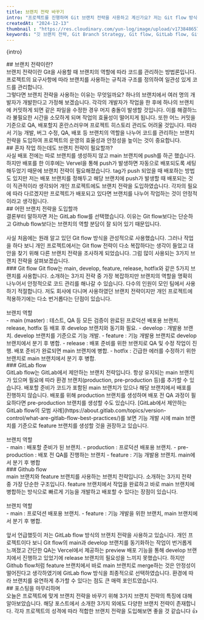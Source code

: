 ```yaml
---
title: 브랜치 전략 바꾸기
intro: "프로젝트를 진행하며 Git 브랜치 전략을 사용하고 계신가요? 저는 Git flow 방식을 사용하고 있었습니다. 그러나 프로젝트를 진행하다보니 해당 방식이 프로젝트에 적합하지 않다는 생각이 들었습니다. 프로젝트에 적합한 브랜치 전략을 찾기 위해 조사해 본 결과 다양한 브랜치 전략이 있다는 것을 알게 되었습니다. 오늘의 브랜치 전략은 무엇인지, 브랜치 전략에는 어떤 것이 있으며 최종적으로 제가 선택한 브랜치 전략은 무엇인지 이야기해보도록 하겠습니다."
createdAt: "2024-12-13"
thumbnail : "https://res.cloudinary.com/yun-log/image/upload/v1738486577/14.branch_%20strategy/rvm66uqbwvcungv9xsey.jpg"
keywords: "깃 브랜치 전략, Git Branch Strategy, Git flow, GitLab flow, Github flow, Branch, 브랜치"
---
```

<p>{intro}</p>
<Spacing size="lg" />
## 브랜치 전략이란?
<br/>
브랜치 전략이란 Git을 사용할 때 브랜치의 역할에 따라 코드를 관리하는 방법론입니다. 프로젝트의 요구사항에 따라 브랜치를 사용하는 규칙과 구조를 정의하여 일관성 있게 코드를 관리합니다.
<br/>
그렇다면 브랜치 전략을 사용하는 이유는 무엇일까요? 하나의 브랜치에서 여러 명의 개발자가 개발한다고 가정해 보겠습니다. 각각의 개발자가 작업을 한 후에 하나의 브랜치에 커밋하게 되면 같은 파일을 수정한 경우 머지 충돌이 발생할 것입니다. 이를 해결하느라 불필요한 시간을 소모하게 되며 작업의 효율성이 떨어지게 됩니다. 또한 어느 커밋을 기준으로 QA, 배포할지 혼란스러우며 프로젝트 히스토리 관리도 어려울 것입니다. 따라서 기능 개발, 버그 수정, QA, 배포 등 브랜치의 역할을 나누어 코드를 관리하는 브랜치 전략을 도입하여 프로젝트의 운영의 효율성과 안정성을 높이는 것이 중요합니다.
<br/>
## 혼자 작업 하는데도 브랜치 전략이 필요할까?
<br/>
사실 배포 전에는 따로 브랜치를 생성하지 않고 main 브랜치에 push를 하곤 했습니다. 하지만 배포를 한 이후에는 Vervel을 통해 push가 발생하면 자동으로 배포되도록 세팅해두었기 때문에 브랜치 전략이 필요해졌습니다. tag가 push 되었을 때 배포하는 방법도 있지만 저는 배포 브랜치를 정해두고 해당 브랜치에 push가 발생할 때 배포되는 것이 직관적이라 생각되어 개인 프로젝트에도 브랜치 전략을 도입하였습니다. 각자의 필요에 따라 다르겠지만 프로젝트가 배포되고 있다면 브랜치를 나누어 작업하는 것이 안정적이라고 생각됩니다.
<br/>
## 어떤 브랜치 전략을 도입할까
<br/>
결론부터 말하자면 저는 GitLab flow를 선택했습니다. 
이유는 Git flow보다는 단순하고 Github flow보다는 브랜치의 역할 분담이 잘 되어 있기 때문입니다.
<br/>
<PostImage src="https://res.cloudinary.com/yun-log/image/upload/v1738486578/14.branch_%20strategy/s6q4caubadozjsbay0ki.jpg" alt="질문 : 왜 6점이에요? 대답 : 7점은 너무 많은 것 같고 5점은 좀 적은 것 같아서요." width="800" height="491" caption="🤔 : 왜 GitLab flow 쓰세요? 🤓 :Git flow는 너무 복잡하고 Github flow는 좀 단순한 것 같아서요..."/>
<br/>
사실 처음에는 원래 알고 있던 Git flow 방식을 관성적으로 사용했습니다. 그러나 작업을 하다 보니 개인 프로젝트에서는 Git flow 전략이 다소 복잡하다는 생각이 들었고 대안을 찾기 위해 다른 브랜치 전략을 조사하게 되었습니다. 그럼 많이 사용되는 3가지 브랜치 전략을 살펴보겠습니다.
<br/>
### Git flow
Git flow는 main, develop, feature, release, hotfix와 같은 5가지 브랜치를 사용합니다. 소개하는 3가지 전략 중 가장 복잡하지만 브랜치의 역할을 명확히 나누어서 안정적으로 코드 관리를 해나갈 수 있습니다. 다수의 인원이 모인 팀에서 사용하기 적절합니다. 저도 회사에 다니며 사용하였던 브랜치 전략이지만 개인 프로젝트에 적용하기에는 다소 번거롭다는 단점이 있습니다.
<br/>
<PostImage src="https://res.cloudinary.com/yun-log/image/upload/v1738486573/14.branch_%20strategy/lco2hyknfmathmtxt8uo.webp" alt="git flow" width="720" height="462" caption="이미지 출처 : https://medium.com/@sreekanth.thummala/choosing-the-right-git-branching-strategy-a-comparative-analysis-f5e635443423"/>
<br/>
브랜치 역할
<br/>
- main (master) : 테스트, QA 등 모든 검증이 완료된 프로덕션 배포용 브랜치. release, hotfix 등 배포 후 develop 브랜치와 동기화 필요.
- develop : 개발용 브랜치. develop 브랜치를 기준으로 기능 개발.
- feature : 기능 개발용 브랜치로 develop 브랜치에서 분기 후 병합.
- release : 배포 준비를 위한 브랜치로 QA 및 수정 작업이 진행. 배포 준비가 완료되면 main 브랜치에 병합.
- hotfix : 긴급한 에러를 수정하기 위한 브랜치로 main 브랜치에서 분기 후 병합.
<br/>
### GitLab flow
<br/>
GitLab flow는 GitLab에서 제안하는 브랜치 전략입니다. 항상 유지되는 main 브랜치가 있으며 필요에 따라 환경 브랜치(production, pre-production 등)를 추가할 수 있습니다. 배포할 준비가 코드가 포함된 main 브랜치가 있으나 해당 브랜치에서 배포를 진행하지 않습니다. 배포를 위해 production 브랜치를 생성하며 배포 전 QA 과정이 필요하다면 pre-production 브랜치를 생성할 수도 있습니다.
[GitLab에서 제안하는 GitLab flow의 모범 사례](https://about.gitlab.com/topics/version-control/what-are-gitlab-flow-best-practices/)를 보면 기능 개발 시에 main 브랜치를 기준으로 feature 브랜치를 생성할 것을 권장하고 있습니다.
<br/>
<PostImage src="https://res.cloudinary.com/yun-log/image/upload/v1738486575/14.branch_%20strategy/mgfxxhdstdnbwgvyc5yc.webp" alt="gitlab flow" width="720" height="410" caption="이미지 출처 : https://medium.com/@sreekanth.thummala/choosing-the-right-git-branching-strategy-a-comparative-analysis-f5e635443423"/>
<br/>
브랜치 역할
<br/>
- main : 배포할 준비가 된 브랜치.
- production : 프로덕션 배포용 브랜치.
- pre-production : 배포 전 QA를 진행하는 브랜치
- feature : 기능 개발용 브랜치. main에서 분기 후 병합
<br/>
### Github flow
<br/>
main 브랜치와 feature 브랜치를 사용하는 브랜치 전략입니다. 소개하는 3가지 전략 중 가장 단순한 구조입니다. feature 브랜치에서 작업을 완료하고 바로 main 브랜치에 병합하는 방식으로 빠르게 기능을 개발하고 배포할 수 있다는 장점이 있습니다. 
<br/>
<PostImage src="https://res.cloudinary.com/yun-log/image/upload/v1738486571/14.branch_%20strategy/hvnrod4txop6v8i0nhmj.webp" alt="github flow" width="720" height="357" caption="이미지 출처 : https://medium.com/@sreekanth.thummala/choosing-the-right-git-branching-strategy-a-comparative-analysis-f5e635443423"/>
<br/>
브랜치 역할
<br/>
- main : 프로덕션 배포용 브랜치.
- feature : 기능 개발을 위한 브랜치, main 브랜치에서 분기 후 병합.
<br/>
<br/>
앞서 언급했듯이 저는 GitLab flow 방식의 브랜치 전략을 사용하고 있습니다. 개인 프로젝트이다 보니 Git flow의 main과 develop 브랜치를 동기화하는 작업이 번거롭게 느껴졌고 간단한 QA는 Vercel에서 제공하는 preview 배포 기능을 통해 develop 브랜치에서 진행하고 있었기에 release 브랜치의 필요성을 느끼지 못했습니다. 하지만 Github flow처럼 feature 브랜치에서 바로 main 브랜치로 merge하는 것은 안정성이 떨어진다고 생각하였기에 GitLab flow 방식을 최종적으로 선택하였습니다. 환경에 따라 브랜치를 유연하게 추가할 수 있다는 점도 큰 매력 포인트였습니다.
<br/>
## 포스팅을 마무리하며
<br/>
오늘은 프로젝트에 맞게 브랜치 전략을 바꾸기 위해 3가지 브랜치 전략의 특징에 대해 알아보았습니다. 해당 포스트에서 소개한 3가지 외에도 다양한 브랜치 전략이 존재합니다. 각자 프로젝트의 성격에 따라 적합한 브랜치 전략을 도입해보면 좋을 것 같습니다 👍
